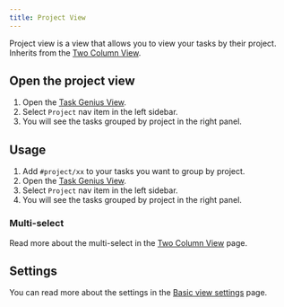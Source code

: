 ```yaml
---
title: Project View
---
```



Project view is a view that allows you to view your tasks by their project. Inherits from the [Two Column View](/docs/task-view/two-column-view).

<VersionCallout version="7.0.0" />

## Open the project view

1. Open the [Task Genius View](/docs/task-view).
2. Select `Project` nav item in the left sidebar.
3. You will see the tasks grouped by project in the right panel.

## Usage

1. Add `#project/xx` to your tasks you want to group by project.
2. Open the [Task Genius View](/docs/task-view).
3. Select `Project` nav item in the left sidebar.
4. You will see the tasks grouped by project in the right panel.

### Multi-select

Read more about the multi-select in the [Two Column View](/docs/task-view/two-column-view#multi-select) page.

## Settings

You can read more about the settings in the [Basic view settings](/docs/task-view/basic-view-settings#basic-settings) page.
